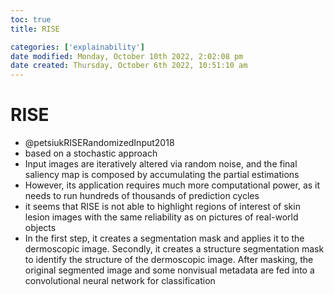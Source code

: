 ```yaml
---
toc: true
title: RISE

categories: ['explainability']
date modified: Monday, October 10th 2022, 2:02:08 pm
date created: Thursday, October 6th 2022, 10:51:10 am
---
```


# RISE
- @petsiukRISERandomizedInput2018
- based on a stochastic approach
- Input images are iteratively altered via random noise, and the final saliency map is composed by accumulating the partial estimations
- However, its application requires much more computational power, as it needs to run hundreds of thousands of prediction cycles
- it seems that RISE is not able to highlight regions of interest of skin lesion images with the same reliability as on pictures of real-world objects
- In the first step, it creates a segmentation mask and applies it to the dermoscopic image. Secondly, it creates a structure segmentation mask to identify the structure of the dermoscopic image. After masking, the original segmented image and some nonvisual metadata are fed into a convolutional neural network for classification



